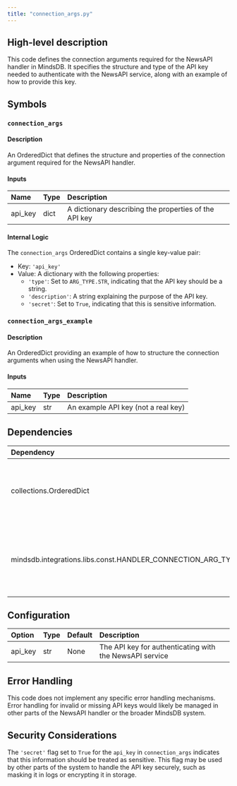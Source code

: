 ```yaml
---
title: "connection_args.py"
---
```


## High-level description
This code defines the connection arguments required for the NewsAPI handler in MindsDB. It specifies the structure and type of the API key needed to authenticate with the NewsAPI service, along with an example of how to provide this key.

## Symbols

### `connection_args`
#### Description
An OrderedDict that defines the structure and properties of the connection argument required for the NewsAPI handler.

#### Inputs
| Name | Type | Description |
|:-----|:-----|:------------|
| api_key | dict | A dictionary describing the properties of the API key |

#### Internal Logic
The `connection_args` OrderedDict contains a single key-value pair:
- Key: `'api_key'`
- Value: A dictionary with the following properties:
  - `'type'`: Set to `ARG_TYPE.STR`, indicating that the API key should be a string.
  - `'description'`: A string explaining the purpose of the API key.
  - `'secret'`: Set to `True`, indicating that this is sensitive information.

### `connection_args_example`
#### Description
An OrderedDict providing an example of how to structure the connection arguments when using the NewsAPI handler.

#### Inputs
| Name | Type | Description |
|:-----|:-----|:------------|
| api_key | str | An example API key (not a real key) |

## Dependencies
| Dependency | Purpose |
|:-----------|:--------|
| collections.OrderedDict | Used to create ordered dictionaries for structured data |
| mindsdb.integrations.libs.const.HANDLER_CONNECTION_ARG_TYPE | Imported as ARG_TYPE, used to specify the type of connection argument |

## Configuration
| Option | Type | Default | Description |
|:-------|:-----|:--------|:------------|
| api_key | str | None | The API key for authenticating with the NewsAPI service |

## Error Handling
This code does not implement any specific error handling mechanisms. Error handling for invalid or missing API keys would likely be managed in other parts of the NewsAPI handler or the broader MindsDB system.

## Security Considerations
The `'secret'` flag set to `True` for the `api_key` in `connection_args` indicates that this information should be treated as sensitive. This flag may be used by other parts of the system to handle the API key securely, such as masking it in logs or encrypting it in storage.